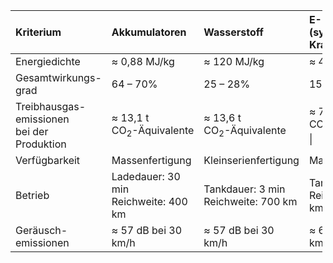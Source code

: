 +-----------------------+----------------------------------+---------------------------------------------+------------------------------------------+
| Kriterium             | Akkumulatoren                    | Wasserstoff                                 | E-Fuels (synthetische Kraftstoffe)       |
+:======================+:=================================+:============================================+:=========================================+
| Energiedichte         | ≈ 0,88 MJ/kg                     | ≈ 120 MJ/kg                                 | ≈ 46,4 MJ/kg                             |
+-----------------------+----------------------------------+---------------------------------------------+------------------------------------------+
| Gesamtwirkungs-\      | 64 -- 70%                        | 25 -- 28%                                   | 15 -- 20%                                |
| grad                  |                                  |                                             |                                          |
+-----------------------+----------------------------------+---------------------------------------------+------------------------------------------+
| Treibhausgas-\        | ≈ 13,1 t\                        | ≈ 13,6 t\                                   | ≈ 7,8 t\                                 |
| emissionen\           | CO~2~-Äquivalente                | CO~2~-Äquivalente                           | CO~2~-Äquivalente                |
| bei der Produktion    |                                  |                                             |                                          |
+-----------------------+----------------------------------+---------------------------------------------+------------------------------------------+
| Verfügbarkeit         | Massenfertigung                  | Kleinserienfertigung                        | Massenfertigung                          |
+-----------------------+----------------------------------+---------------------------------------------+------------------------------------------+
| Betrieb               | Ladedauer: 30 min\               | Tankdauer: 3 min\                           | Tankdauer: 3 min\                        |
|                       | Reichweite: 400 km               | Reichweite: 700 km                          | Reichweite: 700 km                       |
+-----------------------+----------------------------------+---------------------------------------------+------------------------------------------+
| Geräusch-\            | ≈ 57 dB bei 30 km/h              | ≈ 57 dB bei 30 km/h                         | ≈ 61 dB bei 30 km/h                      |
| emissionen            |                                  |                                             |                                          |
+-----------------------+----------------------------------+---------------------------------------------+------------------------------------------+